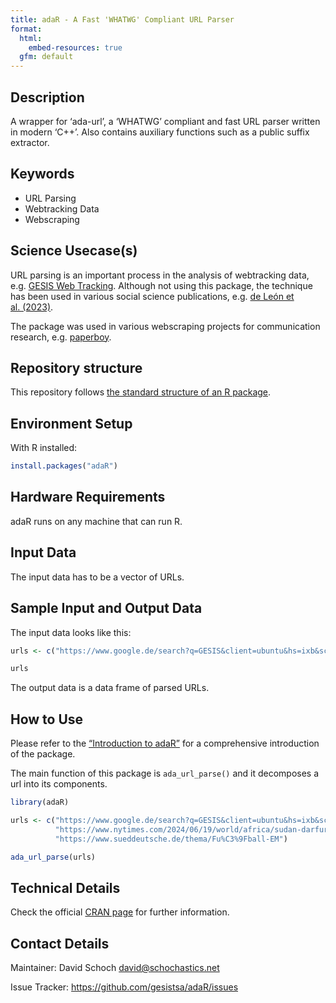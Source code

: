 ```yaml
---
title: adaR - A Fast 'WHATWG' Compliant URL Parser
format:
  html:
    embed-resources: true
  gfm: default
---
```


## Description

<!-- - Provide a brief and clear description of the method, its purpose, and what it aims to achieve. Add a link to a related paper from social science domain and show how your method can be applied to solve that research question.   -->

A wrapper for 'ada-url', a 'WHATWG' compliant and fast URL parser written in modern 'C++'. Also contains auxiliary functions such as a public suffix extractor.

## Keywords

<!-- EDITME -->

* URL Parsing
* Webtracking Data
* Webscraping

## Science Usecase(s)

<!-- - Include usecases from social sciences that would make this method applicable in a certain scenario.  -->
<!-- The use cases or research questions mentioned should arise from the latest social science literature cited in the description. -->

URL parsing is an important process in the analysis of webtracking data, e.g. [GESIS Web Tracking](https://www.gesis.org/en/services/planning-studies-and-collecting-data/tools-for-the-collection-of-digital-behavioral-data/gesis-web-tracking). Although not using this package, the technique has been used in various social science publications, e.g. [de León et al. (2023)](https://doi.org/10.5117/CCR2023.2.4.DELE).

The package was used in various webscraping projects for communication research, e.g. [paperboy](https://github.com/JBGruber/paperboy).

## Repository structure

This repository follows [the standard structure of an R package](https://cran.r-project.org/doc/FAQ/R-exts.html#Package-structure).

## Environment Setup

With R installed:

```r
install.packages("adaR")
```

## Hardware Requirements

adaR runs on any machine that can run R.

## Input Data 

<!-- - The input data has to be a Digital Behavioral Data (DBD) Dataset -->
<!-- - You can provide link to a public DBD dataset. GESIS DBD datasets (https://www.gesis.org/en/institute/digital-behavioral-data) -->

The input data has to be a vector of URLs. 


## Sample Input and Output Data

<!-- - Show how the input data looks like through few sample instances -->
<!-- - Providing a sample output on the sample input to help cross check  -->

The input data looks like this:

```r
urls <- c("https://www.google.de/search?q=GESIS&client=ubuntu&hs=ixb&sca_esv=dccc38f8e2930152&sca_upv=1")

urls
```

The output data is a data frame of parsed URLs.

## How to Use

<!-- - Providing HowTos on the method for different types of usages -->
<!-- - Describe how the method should be used, including installation, configuration, and any specific instructions for users. -->


Please refer to the ["Introduction to adaR"](https://gesistsa.github.io/adaR/articles/adaR.html) for a comprehensive introduction of the package.

The main function of this package is `ada_url_parse()` and it decomposes a url into its components.

```r
library(adaR)

urls <- c("https://www.google.de/search?q=GESIS&client=ubuntu&hs=ixb&sca_esv=dccc38f8e2930152&sca_upv=1",
          "https://www.nytimes.com/2024/06/19/world/africa/sudan-darfur-takeaways.html",
          "https://www.sueddeutsche.de/thema/Fu%C3%9Fball-EM")

ada_url_parse(urls)
```

## Technical Details

Check the official [CRAN page](https://doi.org/10.32614/CRAN.package.adaR) for further information.

## Contact Details

Maintainer: David Schoch <david@schochastics.net>

Issue Tracker: [https://github.com/gesistsa/adaR/issues](https://github.com/gesistsa/adaR/issues)

<!-- ## Publication -->
<!-- - Include information on publications or articles related to the method, if applicable. -->

<!-- ## Acknowledgements -->
<!-- - Acknowledgements if any -->

<!-- ## Disclaimer -->
<!-- - Add any disclaimers, legal notices, or usage restrictions for the method, if necessary. -->
